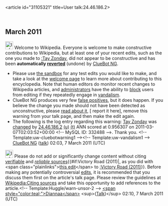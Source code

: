 <article id="31105321" title=User talk:24.46.186.2>
	<talkpage id="31105321" title="User talk:24.46.186.2">


== March 2011 ==
[[Image:Information.svg|left|25px|alt=|link=]] Welcome to Wikipedia. Everyone is welcome to make constructive contributions to Wikipedia, but at least one of your recent edits, such as the one you made to [[:Tay Zonday]], did not appear to be constructive and has been '''automatically [[Help:Reverting|reverted]]''' (undone) by [[User:ClueBot NG|ClueBot NG]]. 
* Please use [[Wikipedia:Sandbox|the sandbox]] for any test edits you would like to make, and take a look at the [[Wikipedia:Introduction|welcome page]] to learn more about contributing to this encyclopedia. Note that human editors do monitor recent changes to Wikipedia articles, and [[WP:ADMINS|administrators]] have the ability to [[WP:BLOCK|block]] users from editing if they repeatedly engage in [[WP:vandalism|vandalism]].
* ClueBot NG produces very few [[User:ClueBot NG#Information About False Positives|false positives]], but it does happen. If you believe the change you made should not have been detected as unconstructive, please [[User:ClueBot NG#Information About False Positives|read about it]], [{{User:ClueBot NG/Warnings/FPReport|332488}} report it here], remove this warning from your talk page, and then make the edit again. 
* The following is the log entry regarding this warning: [[Tay Zonday]] was [http://en.wikipedia.org/w/index.php?title=Tay+Zonday&amp;diff=417531850&amp;oldid=417098834 changed] by [[Special:Contributions/24.46.186.2|24.46.186.2]] [[User:24.46.186.2|(u)]] [[User talk:24.46.186.2|(t)]] ANN scored at 0.956307 on 2011-03-07T02:03:52+00:00 &lt;!-- MySQL ID: 332488 --&gt;. Thank you. &lt;!-- Template:uw-cluebotwarning1 --&gt;&lt;!-- Template:uw-vandalism1 --&gt; [[User:ClueBot NG|ClueBot NG]] ([[User talk:ClueBot NG|talk]]) 02:03, 7 March 2011 (UTC)

[[Image:Information.svg|25px|alt=|link=]] Please do not add or significantly change content without citing [[Wikipedia:Verifiability|verifiable]] and [[Wikipedia:Verifiability|''reliable'' sources]]{{#if:Victory Road (2011)|, as you did with &lt;span class=&quot;plainlinks&quot;&gt;[http://en.wikipedia.org/wiki/Victory_Road_(2011)?diff=417532675 this edit]&lt;/span&gt; to [[:Victory Road (2011)]]}}. Before making any potentially controversial [[Wikipedia:Editing policy|edits]], it is recommended that you discuss them first on the article's talk page. Please review the guidelines at [[Wikipedia:Citing sources]] and take this opportunity to add references to the article.&lt;!-- Template:Huggle/warn-unsor-2 --&gt; [[User:Diannaa|&lt;span style=&quot;color:teal;&quot;&gt;Diannaa&lt;/span&gt;]] &lt;sup&gt;([[User talk:Diannaa|Talk]])&lt;/sup&gt; 02:10, 7 March 2011 (UTC)
	</talkpage>
</article>